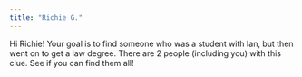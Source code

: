 ```yaml
---
title: "Richie G."
---
```


Hi Richie! Your goal is to find someone who was a student with Ian, but then went on to get a law degree. There are 2 people (including you) with this clue. See if you can find them all!
